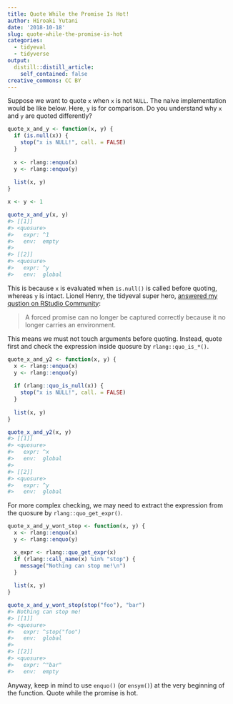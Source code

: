 ```yaml
---
title: Quote While the Promise Is Hot!
author: Hiroaki Yutani
date: '2018-10-18'
slug: quote-while-the-promise-is-hot
categories:
  - tidyeval
  - tidyverse
output:
  distill::distill_article:
    self_contained: false
creative_commons: CC BY
---
```


Suppose we want to quote `x` when `x` is not `NULL`. The naive implementation would be like below. Here, `y` is for comparison. Do you understand why `x` and `y` are quoted differently?


```r
quote_x_and_y <- function(x, y) {
  if (is.null(x)) {
    stop("x is NULL!", call. = FALSE)
  }
  
  x <- rlang::enquo(x)
  y <- rlang::enquo(y)
  
  list(x, y)
}

x <- y <- 1

quote_x_and_y(x, y)
#> [[1]]
#> <quosure>
#>   expr: ^1
#>   env:  empty
#> 
#> [[2]]
#> <quosure>
#>   expr: ^y
#>   env:  global
```

This is because `x` is evaluated when `is.null()` is called before quoting, whereas `y` is intact. Lionel Henry, the tidyeval super hero, [answered my qustion on RStudio Community](https://community.rstudio.com/t/a-difference-between-tidyeval-and-substitute-when-the-promise-is-already-evaluated/15480/4?u=yutannihilation):

> A forced promise can no longer be captured correctly because it no longer carries an environment.

This means we must not touch arguments before quoting. Instead, quote first and check the expression inside quosure by `rlang::quo_is_*()`.



```r
quote_x_and_y2 <- function(x, y) {
  x <- rlang::enquo(x)
  y <- rlang::enquo(y)
  
  if (rlang::quo_is_null(x)) {
    stop("x is NULL!", call. = FALSE)
  }
  
  list(x, y)
}

quote_x_and_y2(x, y)
#> [[1]]
#> <quosure>
#>   expr: ^x
#>   env:  global
#> 
#> [[2]]
#> <quosure>
#>   expr: ^y
#>   env:  global
```

For more complex checking, we may need to extract the expression from the quosure by `rlang::quo_get_expr()`.


```r
quote_x_and_y_wont_stop <- function(x, y) {
  x <- rlang::enquo(x)
  y <- rlang::enquo(y)

  x_expr <- rlang::quo_get_expr(x)  
  if (rlang::call_name(x) %in% "stop") {
    message("Nothing can stop me!\n")
  }
  
  list(x, y)
}

quote_x_and_y_wont_stop(stop("foo"), "bar")
#> Nothing can stop me!
#> [[1]]
#> <quosure>
#>   expr: ^stop("foo")
#>   env:  global
#> 
#> [[2]]
#> <quosure>
#>   expr: ^"bar"
#>   env:  empty
```

Anyway, keep in mind to use `enquo()` (or `ensym()`) at the very beginning of the function. Quote while the promise is hot.

